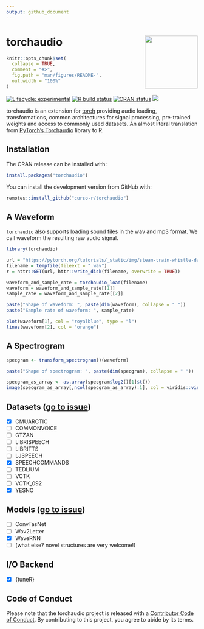```yaml
---
output: github_document
---
```


# torchaudio <a href='https://curso-r.github.io/torchaudio/'><img src='man/figures/torchaudio.png' align="right" height="139" /></a>

<!-- README.md is generated from README.Rmd. Please edit that file -->

```r
knitr::opts_chunk$set(
  collapse = TRUE,
  comment = "#>",
  fig.path = "man/figures/README-",
  out.width = "100%"
)
```



<!-- badges: start -->
[![Lifecycle: experimental](https://img.shields.io/badge/lifecycle-experimental-orange.svg)](https://www.tidyverse.org/lifecycle/#experimental)
[![R build status](https://github.com/curso-r/torchaudio/workflows/R-CMD-check/badge.svg)](https://github.com/curso-r/torchaudio/actions)
[![CRAN status](https://www.r-pkg.org/badges/version/torchaudio)](https://CRAN.R-project.org/package=torchaudio)
[![](https://cranlogs.r-pkg.org/badges/torchaudio)](https://cran.r-project.org/package=torchaudio)
<!-- badges: end -->

torchaudio is an extension for [torch](https://github.com/mlverse/torch) providing audio loading, transformations, common architectures for signal processing, pre-trained weights and access to commonly used datasets. An almost literal translation from [PyTorch's Torchaudio](https://pytorch.org/audio/stable/index.html) library to R.

## Installation

The CRAN release can be installed with:

```r
install.packages("torchaudio")
```

You can install the development version from GitHub with:

```r
remotes::install_github("curso-r/torchaudio")
```

## A Waveform

``torchaudio`` also supports loading sound files in the wav and mp3 format. We call waveform the resulting raw audio signal.

```r
library(torchaudio)

url = "https://pytorch.org/tutorials/_static/img/steam-train-whistle-daniel_simon-converted-from-mp3.wav"
filename = tempfile(fileext = ".wav")
r = httr::GET(url, httr::write_disk(filename, overwrite = TRUE))

waveform_and_sample_rate = torchaudio_load(filename)
waveform = waveform_and_sample_rate[[1]]
sample_rate = waveform_and_sample_rate[[2]]

paste("Shape of waveform: ", paste(dim(waveform), collapse = " "))
paste("Sample rate of waveform: ", sample_rate)

plot(waveform[1], col = "royalblue", type = "l")
lines(waveform[2], col = "orange")
```

## A Spectrogram

```r
specgram <- transform_spectrogram()(waveform)

paste("Shape of spectrogram: ", paste(dim(specgram), collapse = " "))

specgram_as_array <- as.array(specgram$log2()[1]$t())
image(specgram_as_array[,ncol(specgram_as_array):1], col = viridis::viridis(n = 257,  option = "magma"))
```

## Datasets ([go to issue](https://github.com/curso-r/torchaudio/issues/17))

- [x] CMUARCTIC
- [ ] COMMONVOICE
- [ ] GTZAN
- [ ] LIBRISPEECH
- [ ] LIBRITTS
- [ ] LJSPEECH
- [x] SPEECHCOMMANDS
- [ ] TEDLIUM
- [ ] VCTK
- [ ] VCTK_092
- [x] YESNO

## Models ([go to issue](https://github.com/curso-r/torchaudio/issues/19))

- [ ] ConvTasNet
- [ ] Wav2Letter
- [x] WaveRNN
- [ ] (what else? novel structures are very welcome!)

## I/O Backend

- [X] {tuneR}

## Code of Conduct
  
Please note that the torchaudio project is released with a [Contributor Code of Conduct](https://contributor-covenant.org/version/2/0/CODE_OF_CONDUCT.html). By contributing to this project, you agree to abide by its terms.
